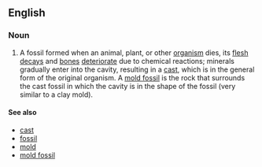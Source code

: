 ==English==

===Noun===
{{en-noun|head=[[cast]] [[fossil]]}}
{{wikipedia}}
# A fossil formed when an animal, plant, or other [[organism]] dies, its [[flesh]] [[decay]]s and [[bone]]s [[deteriorate]] due to chemical reactions; minerals gradually enter into the cavity, resulting in a [[cast]], which is in the general form of the original organism. A [[mold fossil]] is the rock that surrounds the cast fossil in which the cavity is in the shape of the fossil (very similar to a clay mold).

====See also====
* [[cast]]
* [[fossil]]
* [[mold]]
* [[mold fossil]]